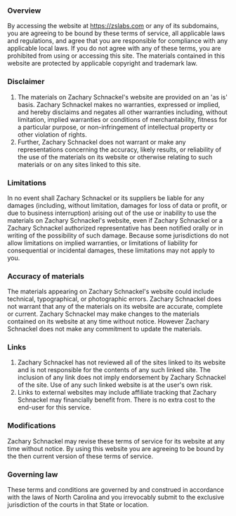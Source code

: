 ### Overview

By accessing the website at https://zslabs.com or any of its subdomains, you are agreeing to be bound by these terms of service, all applicable laws and regulations, and agree that you are responsible for compliance with any applicable local laws. If you do not agree with any of these terms, you are prohibited from using or accessing this site. The materials contained in this website are protected by applicable copyright and trademark law.

### Disclaimer

1.  The materials on Zachary Schnackel's website are provided on an 'as is' basis. Zachary Schnackel makes no warranties, expressed or implied, and hereby disclaims and negates all other warranties including, without limitation, implied warranties or conditions of merchantability, fitness for a particular purpose, or non-infringement of intellectual property or other violation of rights.
2.  Further, Zachary Schnackel does not warrant or make any representations concerning the accuracy, likely results, or reliability of the use of the materials on its website or otherwise relating to such materials or on any sites linked to this site.

### Limitations

In no event shall Zachary Schnackel or its suppliers be liable for any damages (including, without limitation, damages for loss of data or profit, or due to business interruption) arising out of the use or inability to use the materials on Zachary Schnackel's website, even if Zachary Schnackel or a Zachary Schnackel authorized representative has been notified orally or in writing of the possibility of such damage. Because some jurisdictions do not allow limitations on implied warranties, or limitations of liability for consequential or incidental damages, these limitations may not apply to you.

### Accuracy of materials

The materials appearing on Zachary Schnackel's website could include technical, typographical, or photographic errors. Zachary Schnackel does not warrant that any of the materials on its website are accurate, complete or current. Zachary Schnackel may make changes to the materials contained on its website at any time without notice. However Zachary Schnackel does not make any commitment to update the materials.

### Links

1.  Zachary Schnackel has not reviewed all of the sites linked to its website and is not responsible for the contents of any such linked site. The inclusion of any link does not imply endorsement by Zachary Schnackel of the site. Use of any such linked website is at the user's own risk.
2.  Links to external websites may include affiliate tracking that Zachary Schnackel may financially benefit from. There is no extra cost to the end-user for this service.

### Modifications

Zachary Schnackel may revise these terms of service for its website at any time without notice. By using this website you are agreeing to be bound by the then current version of these terms of service.

### Governing law

These terms and conditions are governed by and construed in accordance with the laws of North Carolina and you irrevocably submit to the exclusive jurisdiction of the courts in that State or location.
